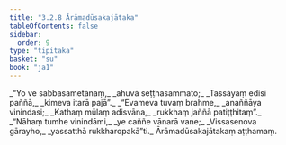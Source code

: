 ```yaml
---
title: "3.2.8 Ārāmadūsakajātaka"
tableOfContents: false
sidebar:
  order: 9
type: "tipitaka"
basket: "su"
book: "ja1"
---
```



<DynamicBreadcrumb />

<Division number="52" book="ja1" bookNo="22" page="207">

<Paragraph number="740" type="verses" book="ja1">
_“Yo ve sabbasametānaṃ,_  
_ahuvā seṭṭhasammato;_  
_Tassāyaṃ edisī paññā,_  
_kimeva itarā pajā”._  

</Paragraph>

</Division>
<Division number="53" book="ja1" bookNo="22" page="207">

<Paragraph number="741" type="verses" book="ja1">
_“Evameva tuvaṃ brahme,_  
_anaññāya vinindasi;_  
_Kathaṃ mūlaṃ adisvāna,_  
_rukkhaṃ jaññā patiṭṭhitaṃ”._  

</Paragraph>

</Division>
<Division number="54" book="ja1" bookNo="22" page="207">

<Paragraph number="742" type="verses" book="ja1">
_“Nāhaṃ tumhe vinindāmi,_  
_ye caññe vānarā vane;_  
_Vissasenova gārayho,_  
_yassatthā rukkharopakā”ti._  


</Paragraph>
</Division>

<Paragraph number="743" type="center" book="ja1">
Ārāmadūsakajātakaṃ aṭṭhamaṃ.
</Paragraph>